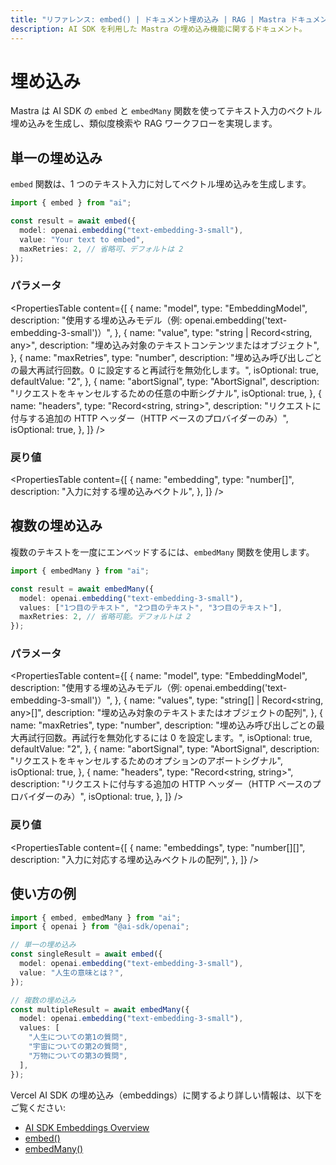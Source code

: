 ```yaml
---
title: "リファレンス: embed() | ドキュメント埋め込み | RAG | Mastra ドキュメント"
description: AI SDK を利用した Mastra の埋め込み機能に関するドキュメント。
---
```


# 埋め込み

Mastra は AI SDK の `embed` と `embedMany` 関数を使ってテキスト入力のベクトル埋め込みを生成し、類似度検索や RAG ワークフローを実現します。

## 単一の埋め込み

`embed` 関数は、1 つのテキスト入力に対してベクトル埋め込みを生成します。

```typescript
import { embed } from "ai";

const result = await embed({
  model: openai.embedding("text-embedding-3-small"),
  value: "Your text to embed",
  maxRetries: 2, // 省略可、デフォルトは 2
});
```


### パラメータ

<PropertiesTable
  content={[
    {
      name: "model",
      type: "EmbeddingModel",
      description:
        "使用する埋め込みモデル（例: openai.embedding('text-embedding-3-small')）",
    },
    {
      name: "value",
      type: "string | Record<string, any>",
      description: "埋め込み対象のテキストコンテンツまたはオブジェクト",
    },
    {
      name: "maxRetries",
      type: "number",
      description:
        "埋め込み呼び出しごとの最大再試行回数。0 に設定すると再試行を無効化します。",
      isOptional: true,
      defaultValue: "2",
    },
    {
      name: "abortSignal",
      type: "AbortSignal",
      description: "リクエストをキャンセルするための任意の中断シグナル",
      isOptional: true,
    },
    {
      name: "headers",
      type: "Record<string, string>",
      description:
        "リクエストに付与する追加の HTTP ヘッダー（HTTP ベースのプロバイダーのみ）",
      isOptional: true,
    },
  ]}
/>

### 戻り値

<PropertiesTable
  content={[
    {
      name: "embedding",
      type: "number[]",
      description: "入力に対する埋め込みベクトル",
    },
  ]}
/>

## 複数の埋め込み

複数のテキストを一度にエンベッドするには、`embedMany` 関数を使用します。

```typescript
import { embedMany } from "ai";

const result = await embedMany({
  model: openai.embedding("text-embedding-3-small"),
  values: ["1つ目のテキスト", "2つ目のテキスト", "3つ目のテキスト"],
  maxRetries: 2, // 省略可能。デフォルトは 2
});
```


### パラメータ

<PropertiesTable
  content={[
    {
      name: "model",
      type: "EmbeddingModel",
      description:
        "使用する埋め込みモデル（例: openai.embedding('text-embedding-3-small')）",
    },
    {
      name: "values",
      type: "string[] | Record<string, any>[]",
      description: "埋め込み対象のテキストまたはオブジェクトの配列",
    },
    {
      name: "maxRetries",
      type: "number",
      description:
        "埋め込み呼び出しごとの最大再試行回数。再試行を無効化するには 0 を設定します。",
      isOptional: true,
      defaultValue: "2",
    },
    {
      name: "abortSignal",
      type: "AbortSignal",
      description: "リクエストをキャンセルするためのオプションのアボートシグナル",
      isOptional: true,
    },
    {
      name: "headers",
      type: "Record<string, string>",
      description:
        "リクエストに付与する追加の HTTP ヘッダー（HTTP ベースのプロバイダーのみ）",
      isOptional: true,
    },
  ]}
/>

### 戻り値

<PropertiesTable
  content={[
    {
      name: "embeddings",
      type: "number[][]",
      description:
        "入力に対応する埋め込みベクトルの配列",
    },
  ]}
/>

## 使い方の例

```typescript
import { embed, embedMany } from "ai";
import { openai } from "@ai-sdk/openai";

// 単一の埋め込み
const singleResult = await embed({
  model: openai.embedding("text-embedding-3-small"),
  value: "人生の意味とは？",
});

// 複数の埋め込み
const multipleResult = await embedMany({
  model: openai.embedding("text-embedding-3-small"),
  values: [
    "人生についての第1の質問",
    "宇宙についての第2の質問",
    "万物についての第3の質問",
  ],
});
```

Vercel AI SDK の埋め込み（embeddings）に関するより詳しい情報は、以下をご覧ください:

* [AI SDK Embeddings Overview](https://sdk.vercel.ai/docs/ai-sdk-core/embeddings)
* [embed()](https://sdk.vercel.ai/docs/reference/ai-sdk-core/embed)
* [embedMany()](https://sdk.vercel.ai/docs/reference/ai-sdk-core/embed-many)
